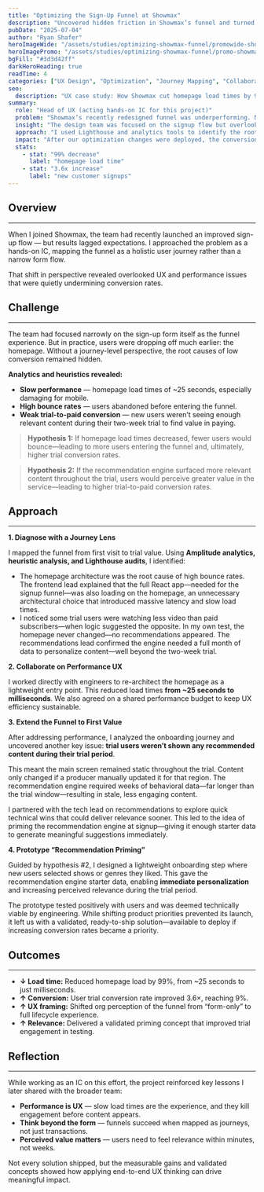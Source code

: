 ```yaml
---
title: "Optimizing the Sign-Up Funnel at Showmax"
description: "Uncovered hidden friction in Showmax’s funnel and turned a failing sign-up flow into a 3x conversion success."
pubDate: "2025-07-04"
author: "Ryan Shafer"
heroImageWide: "/assets/studies/optimizing-showmax-funnel/promowide-showmax-funnel.webp"
heroImagePromo: "/assets/studies/optimizing-showmax-funnel/promo-showmax-funnel.webp"
bgFill: "#3d3d42ff"
darkHeroHeading: true
readTime: 4
categories: ["UX Design", "Optimization", "Journey Mapping", "Collaboration", "UI Design", "Prototyping"]
seo:
  description: "UX case study: How Showmax cut homepage load times by 99% and boosted sign-up conversions 3.6× through journey mapping, performance optimization, and recommendation priming."
summary:
  role: "Head of UX (acting hands-on IC for this project)"
  problem: "Showmax’s recently redesigned funnel was underperforming. New trial conversion rates—a core business metric—remained low. A significant investment had gone into the new flow, and we were asking a critical question: Why wasn’t it working?"
  insight: "The design team was focused on the signup flow but overlooked the broader user journey. Showmax’s homepage took nearly 25 seconds to load—an abysmal experience, especially on mobile. Once the two-week trial began, the promoted content remained unchanged due to limitations in the recommendation engine."
  approach: "I used Lighthouse and analytics tools to identify the root cause, then partnered with engineering to optimize the front end and explore ways to prime the recommendation engine—so users would see personalized content from day one of the trial."
  impact: "After our optimization changes were deployed, the conversion rate jumped:"
  stats:
    - stat: "99% decrease"
      label: "homepage load time"
    - stat: "3.6x increase"
      label: "new customer signups"
---
```


## Overview
---

When I joined Showmax, the team had recently launched an improved sign-up flow — but results lagged expectations. I approached the problem as a hands-on IC, mapping the funnel as a holistic user journey rather than a narrow form flow.

That shift in perspective revealed overlooked UX and performance issues that were quietly undermining conversion rates.

## Challenge
---

<ImageWithStyle src="/assets/studies/optimizing-showmax-funnel/content/showmax-slow-load-time.webp" alt="One check we ran was comparing our load times—at mobile download speeds—against similar funnel-driven sites. The gap was obvious." disableLightbox />

The team had focused narrowly on the sign-up form itself as the funnel experience. But in practice, users were dropping off much earlier: the homepage. Without a journey-level perspective, the root causes of low conversion remained hidden.

**Analytics and heuristics revealed:**

*   **Slow performance** — homepage load times of ~25 seconds, especially damaging for mobile.
*   **High bounce rates** — users abandoned before entering the funnel.
*   **Weak trial-to-paid conversion** — new users weren’t seeing enough relevant content during their two-week trial to find value in paying.

> **Hypothesis 1:** If homepage load times decreased, fewer users would bounce—leading to more users entering the funnel and, ultimately, higher trial conversion rates.

> **Hypothesis 2:** If the recommendation engine surfaced more relevant content throughout the trial, users would perceive greater value in the service—leading to higher trial-to-paid conversion rates.

## Approach
---
<ImageWithStyle src="/assets/studies/optimizing-showmax-funnel/content/showmax-signup-funnel.webp" alt="A simple, user-centered mapping of the full signup experience revealed pain points at the edges of the new funnel design." />

**1\. Diagnose with a Journey Lens**

I mapped the funnel from first visit to trial value. Using **Amplitude analytics, heuristic analysis, and Lighthouse audits**, I identified:
*  The homepage architecture was the root cause of high bounce rates. The frontend lead explained that the full React app—needed for the signup funnel—was also loading on the homepage, an unnecessary architectural choice that introduced massive latency and slow load times.
* I noticed some trial users were watching less video than paid subscribers—when logic suggested the opposite. In my own test, the homepage never changed—no recommendations appeared. The recommendations lead confirmed the engine needed a full month of data to personalize content—well beyond the two-week trial.

**2\. Collaborate on Performance UX**

I worked directly with engineers to re-architect the homepage as a lightweight entry point. This reduced load times **from ~25 seconds to milliseconds**. We also agreed on a shared performance budget to keep UX efficiency sustainable.
<ImageWithStyle src="/assets/studies/optimizing-showmax-funnel/content/showmax-perf-budget-future.webp" alt="A homepage performance budget was established to align teams and deliver a faster, more optimized experience." />

**3\. Extend the Funnel to First Value**

After addressing performance, I analyzed the onboarding journey and uncovered another key issue: **trial users weren’t shown any recommended content during their trial period**.

This meant the main screen remained static throughout the trial. Content only changed if a producer manually updated it for that region. The recommendation engine required weeks of behavioral data—far longer than the trial window—resulting in stale, less engaging content.

I partnered with the tech lead on recommendations to explore quick technical wins that could deliver relevance sooner. This led to the idea of priming the recommendation engine at signup—giving it enough starter data to generate meaningful suggestions immediately.

<ImageWithStyle src="/assets/studies/optimizing-showmax-funnel/content/showmax-recomendation-priming.webp" alt="The addition of a recommendation priming interface after successful signup was proposed as a way to drive higher conversion rates." />

**4\. Prototype “Recommendation Priming”**

 Guided by hypothesis #2, I designed a lightweight onboarding step where new users selected shows or genres they liked. This gave the recommendation engine starter data, enabling **immediate personalization** and increasing perceived relevance during the trial period.

The prototype tested positively with users and was deemed technically viable by engineering. While shifting product priorities prevented its launch, it left us with a validated, ready-to-ship solution—available to deploy if increasing conversion rates became a priority.

## Outcomes
---
<ImageWithStyle src="/assets/studies/optimizing-showmax-funnel/content/showmax-conversion-rate.webp" alt="Conversion rates on our funnel jumped from 2.5 to 9%." />  

*   **↓ Load time:** Reduced homepage load by 99%, from ~25 seconds to just milliseconds.
*   **↑ Conversion:** User trial conversion rate improved 3.6×, reaching 9%.
*   **↑ UX framing:** Shifted org perception of the funnel from “form-only” to full lifecycle experience.
*   **↑ Relevance:** Delivered a validated priming concept that improved trial engagement in testing.

<ImageWithStyle src="/assets/studies/optimizing-showmax-funnel/content/showmax-speed-improvement.webp" alt="Our load times improved dramatically once the optimization was implemented." disableLightbox />

## Reflection
---

While working as an IC on this effort, the project reinforced key lessons I later shared with the broader team:

*   **Performance is UX** — slow load times are the experience, and they kill engagement before content appears.
*   **Think beyond the form** — funnels succeed when mapped as journeys, not just transactions.   
*   **Perceived value matters** — users need to feel relevance within minutes, not weeks.

Not every solution shipped, but the measurable gains and validated concepts showed how applying end-to-end UX thinking can drive meaningful impact.
